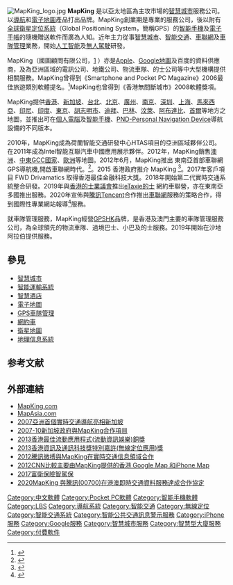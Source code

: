 [[File:MapKing_logo.jpg|thumb]]
'''MapKing''' 是以亞太地區為主攻市場的[[智慧城市|智慧城市]]服務公司。以[[導航|導航]]和[[電子地圖|電子地圖]]產品打出品牌。MapKing創業期是專業的{{le|地理訊息系統|Geographic Information System}}服務公司，後以附有[[全球衛星定位系統|全球衛星定位系統]]（Global Positioning System，簡稱GPS）的[[智能手機|智能手機]]及[[電子手帳|電子手帳]]的隨機贈送軟件而廣為人知。近年主力從事[[智慧城市|智慧城市]]、[[智能交通|智能交通]]、[[車聯網|車聯網]]及[[車隊管理|車隊管理]]業務，開始[[人工智能|人工智能]]及[[無人駕駛|無人駕駛]]研發。

MapKing（國圖顧問有限公司，[http://www.MapKing.com] {{Wayback|url=http://www.mapking.com/ |date=20201129111847 }}）亦是[[蘋果公司|Apple]]、[[Google地圖|Google地圖]]及百度的資料供應商，及為亞洲區域的電訊公司、地鐵公司、物流車隊、的士公司等中大型機構提供相關服務。MapKing曾得到《Smartphone and Pocket PC Magazine》2006最佳旅遊類別軟體提名。<ref>{{Cite web |url=http://www.pocketpcmag.com/awards/category_2006.asp?catid=43 |title=pocketpcmag.com：2006年獎項 |accessdate=2007-01-29 |archive-date=2007-02-25 |archive-url=https://web.archive.org/web/20070225023555/http://www.pocketpcmag.com/awards/category_2006.asp?catid=43 |dead-url=no }}</ref>MapKing也曾得到《香港無間斷城市》2008軟體獎項。

MapKing提供[[香港|香港]]、[[新加坡|新加坡]]、[[台北|台北]]、[[北京|北京]]、[[廣州|廣州]]、[[南京|南京]]、[[深圳|深圳]]、[[上海|上海]]、[[馬來西亞|馬來西亞]]、[[印尼|印尼]]、[[印度|印度]]、[[東京|東京]]、[[胡志明市|胡志明市]]、[[迪拜|迪拜]]、[[巴林|巴林]]、[[汶萊|汶萊]]、[[阿布達比|阿布達比]]、[[首爾|首爾]]等地方之地圖，並推出可在[[個人電腦|個人電腦]]及[[智能手機|智能手機]]、[[PND-Personal_Navigation_Device|PND-Personal Navigation Device]]導航設備的不同版本。

2010年，MapKing成為荷蘭智能交通研發中心HTAS項目的亞洲區域夥伴公司。在2011年成為Intel智能互聯汽車中國應用展示夥伴。2012年，MapKing銷售[[澳洲|澳洲]]、[[中東GCC國家|中東GCC國家]]、[[歐洲|歐洲]]等地圖。2012年6月，MapKing推出 東南亞首部車聯網GPS導航機,開啟車聯網時代。<ref>{{Cite web |url=http://www.car1.hk/news/southeast-asias-first-connected-gps-navigator-mapking-open-car-networking-era/ |title=car1.hk：2012年度推介 |accessdate=2012-10-26 |archive-date=2020-08-03 |archive-url=https://web.archive.org/web/20200803085753/http://www.car1.hk/news/southeast-asias-first-connected-gps-navigator-mapking-open-car-networking-era/ |dead-url=no }}</ref>。2015 香港政府推介 MapKing <ref>{{Cite web |url=https://data.gov.hk/en/node/14/ |title=香港政府DataOne |accessdate=2016-03-29 |archive-date=2016-03-29 |archive-url=https://archive.is/20160329160242/https://data.gov.hk/en/node/14/ |dead-url=no }}</ref>。2017年客戶項目 FWD Drivamatics 取得香港最佳金融科技大獎。2018年開始第二代實時交通系統整合研發。2019年與[[香港的士業議會|香港的士業議會]]推出[[eTaxi|eTaxi]][[e的士|e的士]] 網約車聯營，亦在東南亞多國推出服務。2020年宣佈與[[騰訊|騰訊]][[Tencent|Tencent]]合作推出[[車聯網|車聯網]]服務的策略合作，得到國際性專業網站報導<ref>{{Cite web |url=https://gisuser.com/2020/03/mapking-announced-partnership-with-tencent-in-live-traffic-message-services-in-hong-kong-and-macau-region/ |title=MapKing partnership with Tencent (00700.hk) in live traffic message services |accessdate=2020-08-01 |archive-date=2020-04-01 |archive-url=https://web.archive.org/web/20200401030420/https://gisuser.com/2020/03/mapking-announced-partnership-with-tencent-in-live-traffic-message-services-in-hong-kong-and-macau-region/ |dead-url=no }}</ref>服務。


就車隊管理服務，MapKing經營[[GPSHK|GPSHK]]品牌，是香港及澳門主要的車隊管理服務公司，為全球領先的物流車隊、過境巴士、小巴及的士服務。2019年開始在沙地阿拉伯提供服務。

== 參見 ==
* [[智慧城市|智慧城市]]  
* [[智能運輸系統|智能運輸系統]] 
* [[智慧酒店|智慧酒店]] 
* [[電子地圖|電子地圖]] 
* [[GPS|GPS]][[車隊管理|車隊管理]] 
* [[網約車|網約車]] 
* [[衛星地圖|衛星地圖]] 
* [[地理信息系統|地理信息系統]]
== 参考文献 ==
<div class="references-small">
<references />
</div>

== 外部連結 ==
*[http://www.MapKing.com MapKing.com] {{Wayback|url=http://www.mapking.com/ |date=20201129111847 }}
*[http://www.Mapasia.com MapAsia.com] {{Wayback|url=http://www.mapasia.com/ |date=20200223231412 }}
*[https://web.archive.org/web/20131029193538/http://www.directionsmag.com/pressreleases/asian146s-first-real-time-traffic-gps-navigation-mapking-singapore/111744 2007亞洲首個實時交通導航亮相新加坡]
*[https://www.sla.gov.sg/articles/press-releases/2007/singapore-land-authority-and-mapking-team-up-on-new-maps-for-personal-navigation-and-pocket-pc-devices-at-comex-2007 2007-10新加坡政府與MapKing合作項目] {{Wayback|url=https://www.sla.gov.sg/articles/press-releases/2007/singapore-land-authority-and-mapking-team-up-on-new-maps-for-personal-navigation-and-pocket-pc-devices-at-comex-2007 |date=20190926041803 }}
*[https://web.archive.org/web/20131029214132/http://www.mapking.com/ad/2013news/Pressrelease/press_release_of_ICT_Award_TC.html 2013香港最佳流動應用程式(流動資訊娛樂)銅獎]
*[https://web.archive.org/web/20131029214132/http://www.mapking.com/ad/2013news/Pressrelease/press_release_of_ICT_Award_TC.html 2013香港資訊及通訊科技獎特別嘉許(無線定位應用)獎]
*[http://tech.qq.com/a/20121205/000085.htm 2012騰訊微搏與MapKing在實時交通信息領域合作] {{Wayback|url=http://tech.qq.com/a/20121205/000085.htm |date=20190926041802 }}
*[http://edition.cnn.com/2012/12/13/tech/mobile/review-google-apple-maps/index.html 2012CNN比較主要由MapKing提供的香港 Google Map 和iPhone Map] {{Wayback|url=http://edition.cnn.com/2012/12/13/tech/mobile/review-google-apple-maps/index.html |date=20160305101325 }}
*[https://www.fwd.com.hk/drivamatics/tc 2017富衛保險智駕保] {{Wayback|url=https://www.fwd.com.hk/drivamatics/tc |date=20180107175031 }}
*[https://hk.finance.yahoo.com/news/mapking-%E8%88%87%E9%A8%B0%E8%A8%8A-00700-%E5%9C%A8%E6%B8%AF%E6%BE%B3%E5%8D%B3%E6%99%82%E4%BA%A4%E9%80%9A%E8%B3%87%E6%96%99%E6%9C%8D%E5%8B%99%E9%81%94%E6%88%90%E5%90%88%E4%BD%9C%E5%8D%94%E5%AE%9A-070149264.html 2020MapKing 與騰訊(00700)在港澳即時交通資料服務達成合作協定]

[[Category:中文軟體|Category:中文軟體]]

[[Category:Pocket_PC軟體|Category:Pocket PC軟體]]
[[Category:智能手機軟體|Category:智能手機軟體]]
[[Category:LBS|Category:LBS]]
[[Category:導航系統|Category:導航系統]]
[[Category:智能交通|Category:智能交通]]
[[Category:無線定位|Category:無線定位]]
[[Category:智能交通系統|Category:智能交通系統]]
[[Category:智能公共交通訊息警示服務|Category:智能公共交通訊息警示服務]]
[[Category:iPhone服務|Category:iPhone服務]]
[[Category:Google服務|Category:Google服務]]
[[Category:智慧城市服務|Category:智慧城市服務]]
[[Category:智慧型大廈服務|Category:智慧型大廈服務]]
[[Category:付費軟件|Category:付費軟件]]